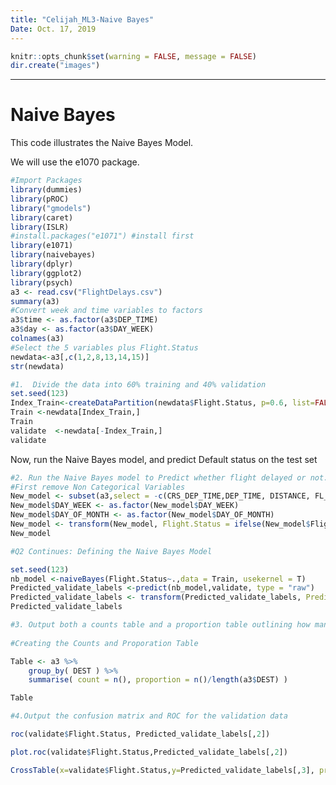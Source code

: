 ---
title: "Celijah_ML3-Naive Bayes"
Date: Oct. 17, 2019
---

```{r setup, include=FALSE}
knitr::opts_chunk$set(warning = FALSE, message = FALSE)
dir.create("images")
```

***

# Naive Bayes

This code illustrates the Naive Bayes Model.

We will use the e1070 package.
```{r}
#Import Packages
library(dummies)
library(pROC)
library("gmodels")
library(caret)
library(ISLR)
#install.packages("e1071") #install first
library(e1071)  
library(naivebayes)
library(dplyr)
library(ggplot2)
library(psych)
a3 <- read.csv("FlightDelays.csv")
summary(a3)
#Convert week and time variables to factors 
a3$time <- as.factor(a3$DEP_TIME)
a3$day <- as.factor(a3$DAY_WEEK)
colnames(a3)
#Select the 5 variables plus Flight.Status
newdata<-a3[,c(1,2,8,13,14,15)]
str(newdata)
```



```{r}

#1.  Divide the data into 60% training and 40% validation
set.seed(123)
Index_Train<-createDataPartition(newdata$Flight.Status, p=0.6, list=FALSE)
Train <-newdata[Index_Train,]
Train
validate  <-newdata[-Index_Train,]
validate
```


Now, run the Naive Bayes model, and predict Default status on the test set
```{r}
#2.	Run the Naive Bayes model to Predict whether flight delayed or not. Use only categorical variables for the predictor variables. Note that Week and Time variables remains as factors
#First remove Non Categorical Variables
New_model <- subset(a3,select = -c(CRS_DEP_TIME,DEP_TIME, DISTANCE, FL_DATE, FL_NUM, Weather))
New_model$DAY_WEEK <- as.factor(New_model$DAY_WEEK)
New_model$DAY_OF_MONTH <- as.factor(New_model$DAY_OF_MONTH)
New_model <- transform(New_model, Flight.Status = ifelse(New_model$Flight.Status == "delayed", 1, 0))
New_model
```


```{r}
#Q2 Continues: Defining the Naive Bayes Model

set.seed(123)
nb_model <-naiveBayes(Flight.Status~.,data = Train, usekernel = T)
Predicted_validate_labels <-predict(nb_model,validate, type = "raw")
Predicted_validate_labels <- transform(Predicted_validate_labels, Prediction = ifelse(Predicted_validate_labels[,2] > .5, 1, 0))
Predicted_validate_labels
```


```{r}
#3. Output both a counts table and a proportion table outlining how many and what proportion of flights were delayed and on-time at each of the three airports.
 
#Creating the Counts and Proporation Table

Table <- a3 %>% 
    group_by( DEST ) %>% 
    summarise( count = n(), proportion = n()/length(a3$DEST) )

Table

```




```{r}
#4.Output the confusion matrix and ROC for the validation data

roc(validate$Flight.Status, Predicted_validate_labels[,2])

plot.roc(validate$Flight.Status,Predicted_validate_labels[,2])

CrossTable(x=validate$Flight.Status,y=Predicted_validate_labels[,3], prop.chisq = FALSE)

```



